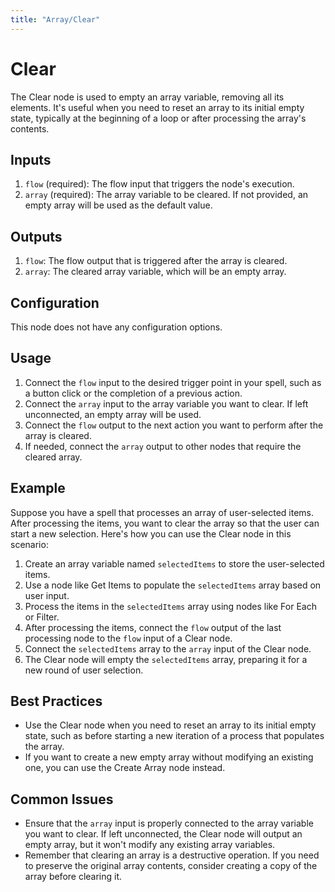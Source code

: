 ```yaml
---
title: "Array/Clear"
---
```


# Clear

The Clear node is used to empty an array variable, removing all its elements. It's useful when you need to reset an array to its initial empty state, typically at the beginning of a loop or after processing the array's contents.

## Inputs

1. `flow` (required): The flow input that triggers the node's execution.
2. `array` (required): The array variable to be cleared. If not provided, an empty array will be used as the default value.

## Outputs

1. `flow`: The flow output that is triggered after the array is cleared.
2. `array`: The cleared array variable, which will be an empty array.

## Configuration

This node does not have any configuration options.

## Usage

1. Connect the `flow` input to the desired trigger point in your spell, such as a button click or the completion of a previous action.
2. Connect the `array` input to the array variable you want to clear. If left unconnected, an empty array will be used.
3. Connect the `flow` output to the next action you want to perform after the array is cleared.
4. If needed, connect the `array` output to other nodes that require the cleared array.

## Example

Suppose you have a spell that processes an array of user-selected items. After processing the items, you want to clear the array so that the user can start a new selection. Here's how you can use the Clear node in this scenario:

1. Create an array variable named `selectedItems` to store the user-selected items.
2. Use a node like Get Items to populate the `selectedItems` array based on user input.
3. Process the items in the `selectedItems` array using nodes like For Each or Filter.
4. After processing the items, connect the `flow` output of the last processing node to the `flow` input of a Clear node.
5. Connect the `selectedItems` array to the `array` input of the Clear node.
6. The Clear node will empty the `selectedItems` array, preparing it for a new round of user selection.

## Best Practices

- Use the Clear node when you need to reset an array to its initial empty state, such as before starting a new iteration of a process that populates the array.
- If you want to create a new empty array without modifying an existing one, you can use the Create Array node instead.

## Common Issues

- Ensure that the `array` input is properly connected to the array variable you want to clear. If left unconnected, the Clear node will output an empty array, but it won't modify any existing array variables.
- Remember that clearing an array is a destructive operation. If you need to preserve the original array contents, consider creating a copy of the array before clearing it.
